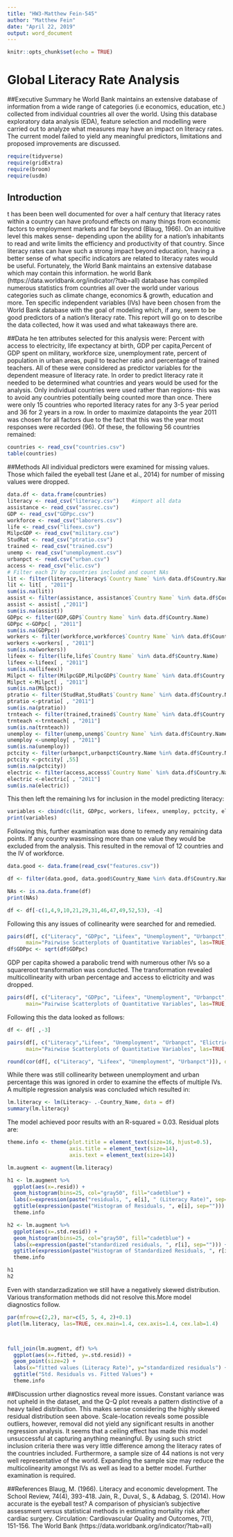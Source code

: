 ---
title: "HW3-Matthew Fein-545"
author: "Matthew Fein"
date: "April 22, 2019"
output: word_document
---

```{r setup, include=FALSE, message=FALSE, warning=FALSE}
knitr::opts_chunk$set(echo = TRUE)
```

# Global Literacy Rate Analysis

##Executive Summary 
\n
\t The World Bank maintains an extensive database of information from a wide range of categories (i.e economics, education, etc.) collected from individual countries all over the world.  Using this database exploratory data analysis (EDA), feature selection and modelling were carried out to analyze what measures may have an impact on literacy rates.  The current model failed to yield any meaningful predictors, limitations and proposed improvements are discussed.

```{r packages, results='hide',  message=FALSE, warning=FALSE}
require(tidyverse)
require(gridExtra)
require(broom)
require(usdm)
```

## Introduction
\t It has been been well documented for over a half century that literacy rates within a country can have profound effects on many things from economic factors to employment markets and far beyond (Blaug, 1966).  On an intuitive level this makes sense- depending upon the ability for a nation's inhabitants to read and write limits the efficiency and productivity of that country.  Since literacy rates can have such a strong impact beyond education, having a better sense of what specific indicators are related to literacy rates would be useful.  Fortunately, the World Bank maintains an extensive database which may contain this information.\n
\t The world Bank (https://data.worldbank.org/indicator/?tab=all) database has compiled numerous statistics from countries all over the world under various categories such as climate change, economics & growth, education and more.  Ten specific independent variables (IVs) have been chosen from the World Bank database with the goal of modeling which, if any, seem to be good predictors of a nation's literacy rate.  This report will go on to describe the data collected, how it was used and what takeaways there are. \n

##Data
\t The ten attributes selected for this analysis were: Percent with access to electricity, life expectancy at birth, GDP per capita,Percent of GDP spent on military, workforce size, unemployment rate, percent of population in urban areas, pupil to teacher ratio and percentage of trained teachers.  All of these were considered as predictor variables for the dependent measure of literacy rate.  In order to predict literacy rate it needed to be determined what countries and years would be used for the analysis.  Only individual countries were used rather than regions- this was to avoid any countries potentially being counted more than once.  There were only 15 countries who reported literacy rates for any 3-5 year period and 36 for 2 years in a row.  In order to maximize datapoints the year 2011 was chosen for all factors due to the fact that this was the year most responses were recorded (96).  Of these, the following 56 countries remained: 
```{r countries, results='hide'}
countries <- read_csv("countries.csv")
table(countries)
```
##Methods
All individual predictors were examined for missing values.  Those which failed the eyeball test (Jane et al., 2014) for number of missing values were dropped.


```{r literacy, results='hide',  message=FALSE, warning=FALSE}
data.df <- data.frame(countries)
literacy <- read_csv("literacy.csv")    #import all data
assistance <- read_csv("assrec.csv")
GDP <- read_csv("GDPpc.csv")
workforce <- read_csv("laborers.csv")
life <- read_csv("lifeex.csv")
MilpcGDP <- read_csv("military.csv")
StudRat <- read_csv("ptratio.csv")
trained <- read_csv("trained.csv")
unemp <- read_csv("unemployment.csv")
urbanpct <- read.csv("urban.csv")
access <- read_csv("elic.csv")
# Filter each IV by countries included and count NAs
lit <- filter(literacy,literacy$`Country Name` %in% data.df$Country.Name)
lit <- lit[ , "2011"]
sum(is.na(lit))
assist <- filter(assistance, assistance$`Country Name` %in% data.df$Country.Name)
assist <- assist[ ,"2011"]
sum(is.na(assist))
GDPpc <- filter(GDP,GDP$`Country Name` %in% data.df$Country.Name)
GDPpc <-GDPpc[ , "2011"]
sum(is.na(GDPpc))
workers <- filter(workforce,workforce$`Country Name` %in% data.df$Country.Name)
workers <-workers[ , "2011"]
sum(is.na(workers))
lifeex <- filter(life,life$`Country Name` %in% data.df$Country.Name)
lifeex <-lifeex[ , "2011"]
sum(is.na(lifeex))
Milpct <- filter(MilpcGDP,MilpcGDP$`Country Name` %in% data.df$Country.Name)
Milpct <-Milpct[ , "2011"]
sum(is.na(Milpct))
ptratio <- filter(StudRat,StudRat$`Country Name` %in% data.df$Country.Name)
ptratio <-ptratio[ , "2011"]
sum(is.na(ptratio))
trnteach <- filter(trained,trained$`Country Name` %in% data.df$Country.Name)
trnteach <-trnteach[ , "2011"]
sum(is.na(trnteach))
unemploy <- filter(unemp,unemp$`Country Name` %in% data.df$Country.Name)
unemploy <-unemploy[ , "2011"]
sum(is.na(unemploy))
pctcity <- filter(urbanpct,urbanpct$Country.Name %in% data.df$Country.Name)
pctcity <-pctcity[ ,55]
sum(is.na(pctcity))
electric <- filter(access,access$`Country Name` %in% data.df$Country.Name)
electric <-electric[ , "2011"]
sum(is.na(electric))


```
This then left the remaining Ivs for inclusion in the model predicting literacy:
```{r variables}
variables <- cbind(c(lit, GDPpc, workers, lifeex, unemploy, pctcity, electric ))
print(variables)
```
Following this, further examination was done to remedy any remaining data points.  If any country wasmissing more than one value they would be excluded from the analysis. This resulted in the removal of 12 countries and the IV of workforce.
```{r cleaning, results='hide',  message=FALSE, warning=FALSE}
data.good <- data.frame(read_csv("features.csv"))

df <- filter(data.good, data.good$Country_Name %in% data.df$Country.Name)

NAs <- is.na.data.frame(df)
print(NAs)

df <- df[-c(1,4,9,10,21,29,31,46,47,49,52,53), -4]
```
Following this any issues of collinearity were searched for and remedied.
```{r tranformation}
pairs(df[, c("Literacy", "GDPpc", "Lifeex", "Unemployment", "Urbanpct", "Elictricity")], 
      main="Pairwise Scatterplots of Quantitative Variables", las=TRUE, col="#0080ff70", pch=19)
df$GDPpc <- sqrt(df$GDPpc)
```
GDP per capita showed a parabolic trend with numerous other IVs so a squareroot transformation was conducted.  The transformation revealed multicollinearity with urban percentage and access to elictricity and was dropped.
```{r cors}
pairs(df[, c("Literacy", "GDPpc", "Lifeex", "Unemployment", "Urbanpct", "Elictricity")], 
      main="Pairwise Scatterplots of Quantitative Variables", las=TRUE, col="#0080ff70", pch=19)

```
Following this the data looked as follows:
```{r}
df <- df[ ,-3]

pairs(df[, c("Literacy","Lifeex", "Unemployment", "Urbanpct", "Elictricity")], 
      main="Pairwise Scatterplots of Quantitative Variables", las=TRUE, col="#0080ff70", pch=19)

round(cor(df[, c("Literacy", "Lifeex", "Unemployment", "Urbanpct")]), digits = 3)

```
While there was still collinearity between unemployment and urban percentage this was ignored in order to examine the effects of multiple IVs. A multiple regression analysis was concluded which resulted in:
```{r}
lm.literacy <- lm(Literacy~ .-Country_Name, data = df)
summary(lm.literacy)
```
The model achieved poor results with an R-squared = 0.03.  Residual plots are:
```{r}
theme.info <- theme(plot.title = element_text(size=16, hjust=0.5),
                    axis.title = element_text(size=14),
                    axis.text = element_text(size=14))

lm.augment <- augment(lm.literacy)

h1 <- lm.augment %>% 
  ggplot(aes(x=.resid)) +
  geom_histogram(bins=25, col="gray50", fill="cadetblue") +
  labs(x=expression(paste("residuals, ", e[i], " (Literacy Rate)", sep=""))) +
  ggtitle(expression(paste("Histogram of Residuals, ", e[i], sep=""))) +
  theme.info

h2 <- lm.augment %>% 
  ggplot(aes(x=.std.resid)) +
  geom_histogram(bins=25, col="gray50", fill="cadetblue") +
  labs(x=expression(paste("standardized residuals, ", r[i], sep=""))) +
  ggtitle(expression(paste("Histogram of Standardized Residuals, ", r[i], sep=""))) +
  theme.info

h1
h2
```
Even with standarzadization we still have a negatively skewed distribution.  Various transformation methods did not resolve this.More model diagnostics follow.
```{r}
par(mfrow=c(2,2), mar=c(5, 5, 4, 2)+0.1)
plot(lm.literacy, las=TRUE, cex.main=1.4, cex.axis=1.4, cex.lab=1.4)



full_join(lm.augment, df) %>% 
  ggplot(aes(x=.fitted, y=.std.resid)) +
  geom_point(size=2) +
  labs(x="fitted values (Literacy Rate)", y="standardized residuals") +
  ggtitle("Std. Residuals vs. Fitted Values") +
  theme.info
```
##Discussion\n
\t Further diagnostics reveal more issues.  Constant variance was not upheld in the dataset, and the Q-Q plot reveals a pattern distinctive of a heavy tailed distribution.  This makes sense considering the highly skewed residual distribution seen above.  Scale-location reveals some possible outliers, however, removal did not yield any significant results in another regression analysis.  It seems that a ceiling effect has made this model unsuccessful at capturing anything meaningful.  By using such strict inclusion criteria there was very little difference among the literacy rates of the countries included.  Furthermore, a sample size of 44 nations is not very well representative of the world.  Expanding the sample size may reduce the multicolinearity amongst IVs as well as lead to a better model.  Further examination is required.

##References
Blaug, M. (1966). Literacy and economic development. The School Review, 74(4), 393-418.\n
Jain, R., Duval, S., & Adabag, S. (2014). How accurate is the eyeball test? A comparison of physician's subjective assessment versus statistical methods in estimating mortality risk after cardiac surgery. Circulation: Cardiovascular Quality and Outcomes, 7(1), 151-156.\n
The World Bank (https://data.worldbank.org/indicator/?tab=all)
